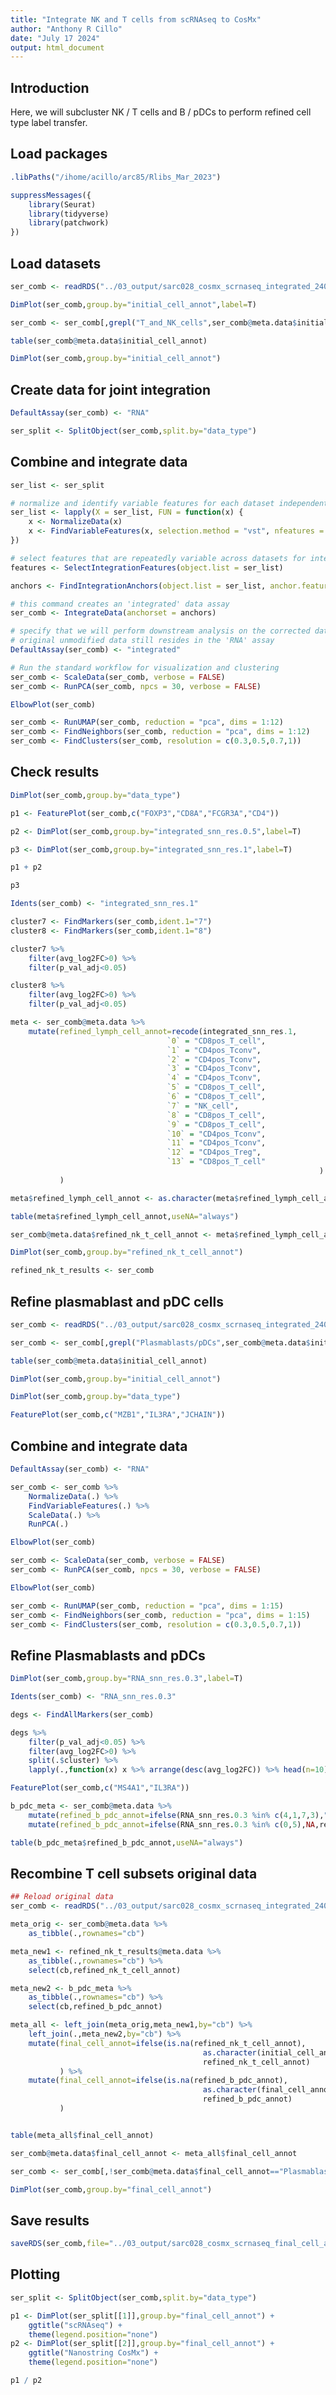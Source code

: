 ```yaml
---
title: "Integrate NK and T cells from scRNAseq to CosMx"
author: "Anthony R Cillo"
date: "July 17 2024"
output: html_document
---
```


## Introduction

Here, we will subcluster NK / T cells and B / pDCs to perform refined cell type label transfer.

## Load packages

```r

.libPaths("/ihome/acillo/arc85/Rlibs_Mar_2023")

suppressMessages({
    library(Seurat)
    library(tidyverse)
    library(patchwork)
})

```

## Load datasets

```r

ser_comb <- readRDS("../03_output/sarc028_cosmx_scrnaseq_integrated_240717.rds")

DimPlot(ser_comb,group.by="initial_cell_annot",label=T)

ser_comb <- ser_comb[,grepl("T_and_NK_cells",ser_comb@meta.data$initial_cell_annot)]

table(ser_comb@meta.data$initial_cell_annot)

DimPlot(ser_comb,group.by="initial_cell_annot")

```

## Create data for joint integration

```r

DefaultAssay(ser_comb) <- "RNA"

ser_split <- SplitObject(ser_comb,split.by="data_type")

```

## Combine and integrate data 

```r

ser_list <- ser_split

# normalize and identify variable features for each dataset independently
ser_list <- lapply(X = ser_list, FUN = function(x) {
    x <- NormalizeData(x)
    x <- FindVariableFeatures(x, selection.method = "vst", nfeatures = 500)
})

# select features that are repeatedly variable across datasets for integration
features <- SelectIntegrationFeatures(object.list = ser_list)

anchors <- FindIntegrationAnchors(object.list = ser_list, anchor.features = features)

# this command creates an 'integrated' data assay
ser_comb <- IntegrateData(anchorset = anchors)

# specify that we will perform downstream analysis on the corrected data note that the
# original unmodified data still resides in the 'RNA' assay
DefaultAssay(ser_comb) <- "integrated"

# Run the standard workflow for visualization and clustering
ser_comb <- ScaleData(ser_comb, verbose = FALSE)
ser_comb <- RunPCA(ser_comb, npcs = 30, verbose = FALSE)

ElbowPlot(ser_comb)

ser_comb <- RunUMAP(ser_comb, reduction = "pca", dims = 1:12)
ser_comb <- FindNeighbors(ser_comb, reduction = "pca", dims = 1:12)
ser_comb <- FindClusters(ser_comb, resolution = c(0.3,0.5,0.7,1))

```

## Check results 

```r

DimPlot(ser_comb,group.by="data_type")

p1 <- FeaturePlot(ser_comb,c("FOXP3","CD8A","FCGR3A","CD4"))

p2 <- DimPlot(ser_comb,group.by="integrated_snn_res.0.5",label=T)

p3 <- DimPlot(ser_comb,group.by="integrated_snn_res.1",label=T)

p1 + p2

p3

Idents(ser_comb) <- "integrated_snn_res.1"

cluster7 <- FindMarkers(ser_comb,ident.1="7")
cluster8 <- FindMarkers(ser_comb,ident.1="8")

cluster7 %>%
    filter(avg_log2FC>0) %>%
    filter(p_val_adj<0.05)

cluster8 %>%
    filter(avg_log2FC>0) %>%
    filter(p_val_adj<0.05)

meta <- ser_comb@meta.data %>%
    mutate(refined_lymph_cell_annot=recode(integrated_snn_res.1,
                                   `0` = "CD8pos_T_cell",
                                   `1` = "CD4pos_Tconv",
                                   `2` = "CD4pos_Tconv",
                                   `3` = "CD4pos_Tconv",
                                   `4` = "CD4pos_Tconv",
                                   `5` = "CD8pos_T_cell",
                                   `6` = "CD8pos_T_cell",
                                   `7` = "NK_cell",
                                   `8` = "CD8pos_T_cell",
                                   `9` = "CD8pos_T_cell",
                                   `10` = "CD4pos_Tconv",
                                   `11` = "CD4pos_Tconv",
                                   `12` = "CD4pos_Treg",
                                   `13` = "CD8pos_T_cell"
                                                                     )
           )

meta$refined_lymph_cell_annot <- as.character(meta$refined_lymph_cell_annot)

table(meta$refined_lymph_cell_annot,useNA="always")

ser_comb@meta.data$refined_nk_t_cell_annot <- meta$refined_lymph_cell_annot

DimPlot(ser_comb,group.by="refined_nk_t_cell_annot")

refined_nk_t_results <- ser_comb

```

## Refine plasmablast and pDC cells

```r

ser_comb <- readRDS("../03_output/sarc028_cosmx_scrnaseq_integrated_240717.rds")

ser_comb <- ser_comb[,grepl("Plasmablasts/pDCs",ser_comb@meta.data$initial_cell_annot)]

table(ser_comb@meta.data$initial_cell_annot)

DimPlot(ser_comb,group.by="initial_cell_annot")

DimPlot(ser_comb,group.by="data_type")

FeaturePlot(ser_comb,c("MZB1","IL3RA","JCHAIN"))

```

## Combine and integrate data 

```r

DefaultAssay(ser_comb) <- "RNA"

ser_comb <- ser_comb %>%
    NormalizeData(.) %>%
    FindVariableFeatures(.) %>%
    ScaleData(.) %>%
    RunPCA(.)

ElbowPlot(ser_comb)

ser_comb <- ScaleData(ser_comb, verbose = FALSE)
ser_comb <- RunPCA(ser_comb, npcs = 30, verbose = FALSE)

ElbowPlot(ser_comb)

ser_comb <- RunUMAP(ser_comb, reduction = "pca", dims = 1:15)
ser_comb <- FindNeighbors(ser_comb, reduction = "pca", dims = 1:15)
ser_comb <- FindClusters(ser_comb, resolution = c(0.3,0.5,0.7,1))

```

## Refine Plasmablasts and pDCs

```r

DimPlot(ser_comb,group.by="RNA_snn_res.0.3",label=T)

Idents(ser_comb) <- "RNA_snn_res.0.3"

degs <- FindAllMarkers(ser_comb)

degs %>%
    filter(p_val_adj<0.05) %>%
    filter(avg_log2FC>0) %>%
    split(.$cluster) %>%
    lapply(.,function(x) x %>% arrange(desc(avg_log2FC)) %>% head(n=10))

FeaturePlot(ser_comb,c("MS4A1","IL3RA"))

b_pdc_meta <- ser_comb@meta.data %>%
    mutate(refined_b_pdc_annot=ifelse(RNA_snn_res.0.3 %in% c(4,1,7,3),"Plasmablasts","pDCs")) %>%
    mutate(refined_b_pdc_annot=ifelse(RNA_snn_res.0.3 %in% c(0,5),NA,refined_b_pdc_annot))

table(b_pdc_meta$refined_b_pdc_annot,useNA="always")

```


## Recombine T cell subsets original data

```r

## Reload original data
ser_comb <- readRDS("../03_output/sarc028_cosmx_scrnaseq_integrated_240717.rds")

meta_orig <- ser_comb@meta.data %>%
    as_tibble(.,rownames="cb")

meta_new1 <- refined_nk_t_results@meta.data %>%
    as_tibble(.,rownames="cb") %>%
    select(cb,refined_nk_t_cell_annot)

meta_new2 <- b_pdc_meta %>%
    as_tibble(.,rownames="cb") %>%
    select(cb,refined_b_pdc_annot)

meta_all <- left_join(meta_orig,meta_new1,by="cb") %>%
    left_join(.,meta_new2,by="cb") %>%
    mutate(final_cell_annot=ifelse(is.na(refined_nk_t_cell_annot),
                                           as.character(initial_cell_annot),
                                           refined_nk_t_cell_annot)
           ) %>%
    mutate(final_cell_annot=ifelse(is.na(refined_b_pdc_annot),
                                           as.character(final_cell_annot),
                                           refined_b_pdc_annot)
           )


table(meta_all$final_cell_annot)

ser_comb@meta.data$final_cell_annot <- meta_all$final_cell_annot

ser_comb <- ser_comb[,!ser_comb@meta.data$final_cell_annot=="Plasmablasts/pDCs"]

DimPlot(ser_comb,group.by="final_cell_annot")

```

## Save results 

```r

saveRDS(ser_comb,file="../03_output/sarc028_cosmx_scrnaseq_final_cell_annot_ser_240717.rds")

```

## Plotting 

```r

ser_split <- SplitObject(ser_comb,split.by="data_type")

p1 <- DimPlot(ser_split[[1]],group.by="final_cell_annot") +
    ggtitle("scRNAseq") +
    theme(legend.position="none")
p2 <- DimPlot(ser_split[[2]],group.by="final_cell_annot") +
    ggtitle("Nanostring CosMx") +
    theme(legend.position="none")

p1 / p2 

```

